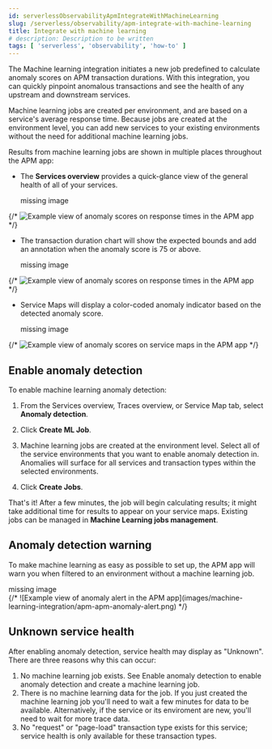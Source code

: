 ```yaml
---
id: serverlessObservabilityApmIntegrateWithMachineLearning
slug: /serverless/observability/apm-integrate-with-machine-learning
title: Integrate with machine learning
# description: Description to be written
tags: [ 'serverless', 'observability', 'how-to' ]
---
```




<div id="machine-learning-integration"></div>

The Machine learning integration initiates a new job predefined to calculate anomaly scores on APM transaction durations.
With this integration, you can quickly pinpoint anomalous transactions and see the health of
any upstream and downstream services.

Machine learning jobs are created per environment, and are based on a service's average response time.
Because jobs are created at the environment level,
you can add new services to your existing environments without the need for additional machine learning jobs.

Results from machine learning jobs are shown in multiple places throughout the APM app:

* The **Services overview** provides a quick-glance view of the general health of all of your services.

    <div style={{ backgroundColor: "#F1F4FA", width: "100%", height: "250px", textAlign: "center", paddingTop: "110px", marginBottom: "20px" }}><DocIcon type="image" title="missing image"/> missing image</div>
{/* ![Example view of anomaly scores on response times in the APM app](images/machine-learning-integration/apm-service-quick-health.png) */}

* The transaction duration chart will show the expected bounds and add an annotation when the anomaly score is 75 or above.

    <div style={{ backgroundColor: "#F1F4FA", width: "100%", height: "250px", textAlign: "center", paddingTop: "110px", marginBottom: "20px" }}><DocIcon type="image" title="missing image"/> missing image</div>
{/* ![Example view of anomaly scores on response times in the APM app](images/machine-learning-integration/apm-apm-ml-integration.png) */}

* Service Maps will display a color-coded anomaly indicator based on the detected anomaly score.

    <div style={{ backgroundColor: "#F1F4FA", width: "100%", height: "250px", textAlign: "center", paddingTop: "110px", marginBottom: "20px" }}><DocIcon type="image" title="missing image"/> missing image</div>
{/* ![Example view of anomaly scores on service maps in the APM app](images/machine-learning-integration/apm-apm-service-map-anomaly.png) */}

<div id="create-ml-integration"></div>

## Enable anomaly detection

To enable machine learning anomaly detection:

1. From the Services overview, Traces overview, or Service Map tab,
    select **Anomaly detection**.

1. Click **Create ML Job**.

1. Machine learning jobs are created at the environment level.
    Select all of the service environments that you want to enable anomaly detection in.
    Anomalies will surface for all services and transaction types within the selected environments.

1. Click **Create Jobs**.

That's it! After a few minutes, the job will begin calculating results;
it might take additional time for results to appear on your service maps.
Existing jobs can be managed in **Machine Learning jobs management**.

<div id="warning-ml-integration"></div>

## Anomaly detection warning

To make machine learning as easy as possible to set up,
the APM app will warn you when filtered to an environment without a machine learning job.

<div style={{ backgroundColor: "#F1F4FA", width: "100%", height: "250px", textAlign: "center", paddingTop: "110px", marginBottom: "20px" }}><DocIcon type="image" title="missing image"/> missing image</div>
{/* ![Example view of anomaly alert in the APM app](images/machine-learning-integration/apm-apm-anomaly-alert.png) */}

<div id="unkown-ml-integration"></div>

## Unknown service health

After enabling anomaly detection, service health may display as "Unknown". There are three reasons why this can occur:

1. No machine learning job exists. See <DocLink id="serverlessObservabilityApmIntegrateWithMachineLearning" section="enable-anomaly-detection">Enable anomaly detection</DocLink> to enable anomaly detection and create a machine learning job.
1. There is no machine learning data for the job. If you just created the machine learning job you'll need to wait a few minutes for data to be available. Alternatively, if the service or its enviroment are new, you'll need to wait for more trace data.
1. No "request" or "page-load" transaction type exists for this service; service health is only available for these transaction types.

